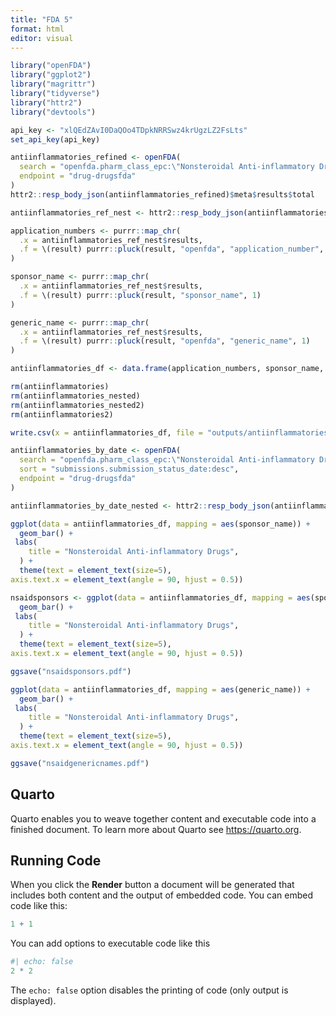 ---
title: "FDA 5"
format: html
editor: visual
---

```{r}
library("openFDA")
library("ggplot2")
library("magrittr")
library("tidyverse")
library("httr2")
library("devtools")

```

```{r}
api_key <- "xlQEdZAvI0DaQOo4TDpkNRRSwz4krUgzLZ2FsLts"
set_api_key(api_key)
```

```{r}
antiinflammatories_refined <- openFDA(
  search = "openfda.pharm_class_epc:\"Nonsteroidal Anti-inflammatory Drug\"",
  endpoint = "drug-drugsfda"
)
httr2::resp_body_json(antiinflammatories_refined)$meta$results$total
```

```{r}
antiinflammatories_ref_nest <- httr2::resp_body_json(antiinflammatories_refined)
```

```{r}
application_numbers <- purrr::map_chr(
  .x = antiinflammatories_ref_nest$results, 
  .f = \(result) purrr::pluck(result, "openfda", "application_number", 1)
)
```

```{r}
sponsor_name <- purrr::map_chr(
  .x = antiinflammatories_ref_nest$results, 
  .f = \(result) purrr::pluck(result, "sponsor_name", 1)
)
```

```{r}
generic_name <- purrr::map_chr(
  .x = antiinflammatories_ref_nest$results, 
  .f = \(result) purrr::pluck(result, "openfda", "generic_name", 1)
)
```

```{r}
antiinflammatories_df <- data.frame(application_numbers, sponsor_name, generic_name)
```

```{r}
rm(antiinflammatories)
rm(antiinflammatories_nested)
rm(antiinflammatories_nested2)
rm(antiinflammatories2)
```

```{r}
write.csv(x = antiinflammatories_df, file = "outputs/antiinflammatories-data.csv", row.names = FALSE)
```

```{r}
antiinflammatories_by_date <- openFDA(
  search = "openfda.pharm_class_epc:\"Nonsteroidal Anti-inflammatory Drug\"",
  sort = "submissions.submission_status_date:desc",
  endpoint = "drug-drugsfda"
)
```

```{r}
antiinflammatories_by_date_nested <- httr2::resp_body_json(antiinflammatories_by_date)
```

```{r}
ggplot(data = antiinflammatories_df, mapping = aes(sponsor_name)) + 
  geom_bar() +
 labs(
    title = "Nonsteroidal Anti-inflammatory Drugs",     
  ) +
  theme(text = element_text(size=5),
axis.text.x = element_text(angle = 90, hjust = 0.5))

```

```{r}
nsaidsponsors <- ggplot(data = antiinflammatories_df, mapping = aes(sponsor_name)) + 
  geom_bar() +
 labs(
    title = "Nonsteroidal Anti-inflammatory Drugs",     
  ) +
  theme(text = element_text(size=5),
axis.text.x = element_text(angle = 90, hjust = 0.5))
```

```{r}
ggsave("nsaidsponsors.pdf")
```

```{r}
ggplot(data = antiinflammatories_df, mapping = aes(generic_name)) + 
  geom_bar() +
 labs(
    title = "Nonsteroidal Anti-inflammatory Drugs",     
  ) +
  theme(text = element_text(size=5),
axis.text.x = element_text(angle = 90, hjust = 0.5))
```

```{r}
ggsave("nsaidgenericnames.pdf")
```

## Quarto

Quarto enables you to weave together content and executable code into a finished document. To learn more about Quarto see <https://quarto.org>.

## Running Code

When you click the **Render** button a document will be generated that includes both content and the output of embedded code. You can embed code like this:

```{r}
1 + 1
```

You can add options to executable code like this

```{r}
#| echo: false
2 * 2
```

The `echo: false` option disables the printing of code (only output is displayed).
